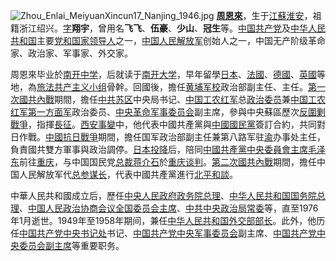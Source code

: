 [[File:Zhou_Enlai_MeiyuanXincun17_Nanjing_1946.jpg|left]]
'''[[周恩來|周恩來]]'''{{BD|1898年|3月5日|1976年|1月8日|catIdx=Zhou Enlai}}，生于[[江蘇|江蘇]][[淮安|淮安]]，祖籍浙江绍兴。[[表字|字]]'''翔宇'''，曾用名'''飞飞'''、'''伍豪'''、'''少山'''、'''冠生'''等。[[中国共产党|中国共产党]]及[[中华人民共和国|中华人民共和国]]主要[[党和国家领导人|党和国家领导人]]之一，[[中国人民解放军|中国人民解放军]]创始人之一，中国无产阶级革命家、政治家、军事家、外交家。

周恩來毕业於[[南开中学|南开中学]]，后就读于[[南开大学|南开大学]]，早年留學[[日本|日本]]、[[法國|法國]]、[[德國|德國]]、[[英國|英國]]等地，為[[旅法共产主义小组|旅法共产主义小组]]骨幹。回國後，擔任[[黄埔军校|黄埔军校]]政治部副主任、主任。[[第一次國共內戰|第一次國共內戰]]期間，擔任[[中共苏区|中共苏区]]中央局书记、[[中国工农红军|中国工农红军]]总[[政治委员|政治委员]]兼[[中国工农红军第一方面军|中国工农红军第一方面军]]政治委员、[[中央革命军事委员会|中央革命军事委员会]]副主席，參與中央蘇區歷次[[反圍剿戰爭|反圍剿戰爭]]，指揮[[長征|長征]]。[[西安事變|西安事變]]中，他代表中國共產黨與[[中國國民黨|中國國民黨]]簽訂合約，共同對日作戰。[[中國抗日戰爭|中國抗日戰爭]]期間，擔任国军政治部副主任兼第八路军驻[[渝|渝]]办事处主任，負責國共雙方軍事與政治調停。[[日本投降|日本投降]]后，陪同[[中國共產黨中央委員會主席|中國共產黨中央委員會主席]][[毛泽东|毛泽东]]前往[[重庆|重庆]]，与中国国民党[[总裁|总裁]][[蒋介石|蒋介石]]於[[重庆谈判|重庆谈判]]。[[第二次國共內戰|第二次國共內戰]]期間，擔任中国人民解放军代[[总参谋长|总参谋长]]，代表中國共產黨進行[[北平和談|北平和談]]。

中華人民共和國成立后，歷任[[中央人民政府政务院|中央人民政府政务院]][[总理|总理]]、[[中华人民共和国国务院总理|中华人民共和国国务院总理]]、[[中国人民政治协商会议全国委员会主席|中国人民政治协商会议全国委员会主席]]、[[中共中央政治局常委|中共中央政治局常委]]等，直至1976年1月逝世。1949年至1958年期间，兼任[[中华人民共和国外交部部长|中华人民共和国外交部部长]]。此外，他历任[[中国共产党中央书记处|中国共产党中央书记处]]书记、[[中国共产党中央军事委员会|中国共产党中央军事委员会]]副主席、[[中国共产党中央委员会副主席|中国共产党中央委员会副主席]]等重要职务。